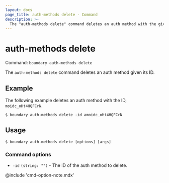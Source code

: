 ```yaml
---
layout: docs
page_title: auth-methods delete - Command
description: >-
  The "auth-methods delete" command deletes an auth method with the given ID.
---
```


# auth-methods delete

Command: `boundary auth-methods delete`

The `auth-methods delete` command deletes an auth method given its ID.

## Example

The following example deletes an auth method with the ID, `moidc_oHt4HQFCrN`.

```shell-session
$ boundary auth-methods delete -id amoidc_oHt4HQFCrN
```

## Usage

<CodeBlockConfig hideClipboard>

```shell-session
$ boundary auth-methods delete [options] [args]
```

</CodeBlockConfig>

### Command options

- `-id` `(string: "")` - The ID of the auth method to delete.

@include 'cmd-option-note.mdx'